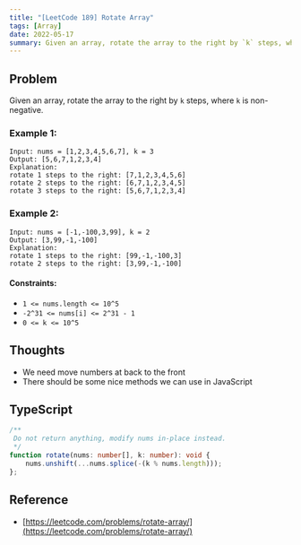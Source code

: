 ```yaml
---
title: "[LeetCode 189] Rotate Array"
tags: [Array]
date: 2022-05-17
summary: Given an array, rotate the array to the right by `k` steps, where `k` is non-negative.
---
```


## Problem

Given an array, rotate the array to the right by `k` steps, where `k` is non-negative.

### Example 1:

```
Input: nums = [1,2,3,4,5,6,7], k = 3
Output: [5,6,7,1,2,3,4]
Explanation:
rotate 1 steps to the right: [7,1,2,3,4,5,6]
rotate 2 steps to the right: [6,7,1,2,3,4,5]
rotate 3 steps to the right: [5,6,7,1,2,3,4]
```

### Example 2:

```
Input: nums = [-1,-100,3,99], k = 2
Output: [3,99,-1,-100]
Explanation: 
rotate 1 steps to the right: [99,-1,-100,3]
rotate 2 steps to the right: [3,99,-1,-100]
```
 
#### Constraints:

- `1 <= nums.length <= 10^5`
- `-2^31 <= nums[i] <= 2^31 - 1`
- `0 <= k <= 10^5`

## Thoughts

- We need move numbers at back to the front
- There should be some nice methods we can use in JavaScript

## TypeScript

```typescript
/**
 Do not return anything, modify nums in-place instead.
 */
function rotate(nums: number[], k: number): void {
    nums.unshift(...nums.splice(-(k % nums.length)));
};
```

## Reference

- [https://leetcode.com/problems/rotate-array/](https://leetcode.com/problems/rotate-array/)